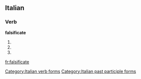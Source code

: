 ==Italian==

===Verb===
'''falsificate'''

# {{conjugation of|falsificare||2|p|pres|ind|lang=it}}
# {{conjugation of|falsificare||2|p|imp|lang=it}}
# {{feminine plural of|falsificato|lang=it}}

[[Category:Italian verb forms]]
[[Category:Italian past participle forms]]

[[fr:falsificate]]